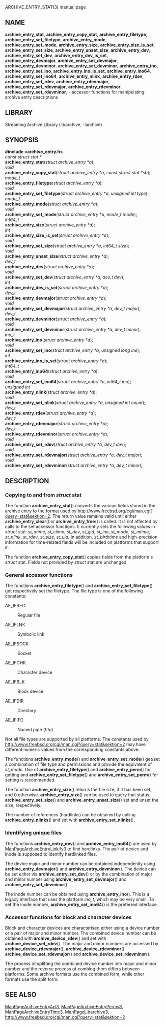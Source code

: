 ARCHIVE_ENTRY_STAT(3) manual page 
== NAME == 
'''archive_entry_stat''', 
'''archive_entry_copy_stat''', 
'''archive_entry_filetype''', 
'''archive_entry_set_filetype''', 
'''archive_entry_mode''', 
'''archive_entry_set_mode''', 
'''archive_entry_size''', 
'''archive_entry_size_is_set''', 
'''archive_entry_set_size''', 
'''archive_entry_unset_size''', 
'''archive_entry_dev''', 
'''archive_entry_set_dev''', 
'''archive_entry_dev_is_set''', 
'''archive_entry_devmajor''', 
'''archive_entry_set_devmajor''', 
'''archive_entry_devminor''', 
'''archive_entry_set_devminor''', 
'''archive_entry_ino''', 
'''archive_entry_set_ino''', 
'''archive_entry_ino_is_set''', 
'''archive_entry_ino64''', 
'''archive_entry_set_ino64''', 
'''archive_entry_nlink''', 
'''archive_entry_rdev''', 
'''archive_entry_set_rdev''', 
'''archive_entry_rdevmajor''', 
'''archive_entry_set_rdevmajor''', 
'''archive_entry_rdevminor''', 
'''archive_entry_set_rdevminor''', 
- accessor functions for manipulating archive entry descriptions 
== LIBRARY == 
Streaming Archive Library (libarchive, -larchive) 
== SYNOPSIS == 
'''<nowiki>#include <archive_entry.h></nowiki>''' 
<br> 
''const struct stat *'' 
<br> 
'''archive_entry_stat'''(''struct archive_entry *a''); 
<br> 
''void'' 
<br> 
'''archive_entry_copy_stat'''(''struct archive_entry *a'', ''const struct stat *sb''); 
<br> 
''mode_t'' 
<br> 
'''archive_entry_filetype'''(''struct archive_entry *a''); 
<br> 
''void'' 
<br> 
'''archive_entry_set_filetype'''(''struct archive_entry *a'', ''unsigned int type''); 
<br> 
''mode_t'' 
<br> 
'''archive_entry_mode'''(''struct archive_entry *a''); 
<br> 
''void'' 
<br> 
'''archive_entry_set_mode'''(''struct archive_entry *a'', ''mode_t mode''); 
<br> 
''int64_t'' 
<br> 
'''archive_entry_size'''(''struct archive_entry *a''); 
<br> 
''int'' 
<br> 
'''archive_entry_size_is_set'''(''struct archive_entry *a''); 
<br> 
''void'' 
<br> 
'''archive_entry_set_size'''(''struct archive_entry *a'', ''int64_t size''); 
<br> 
''void'' 
<br> 
'''archive_entry_unset_size'''(''struct archive_entry *a''); 
<br> 
''dev_t'' 
<br> 
'''archive_entry_dev'''(''struct archive_entry *a''); 
<br> 
''void'' 
<br> 
'''archive_entry_set_dev'''(''struct archive_entry *a'', ''dev_t dev''); 
<br> 
''int'' 
<br> 
'''archive_entry_dev_is_set'''(''struct archive_entry *a''); 
<br> 
''dev_t'' 
<br> 
'''archive_entry_devmajor'''(''struct archive_entry *a''); 
<br> 
''void'' 
<br> 
'''archive_entry_set_devmajor'''(''struct archive_entry *a'', ''dev_t major''); 
<br> 
''dev_t'' 
<br> 
'''archive_entry_devminor'''(''struct archive_entry *a''); 
<br> 
''void'' 
<br> 
'''archive_entry_set_devminor'''(''struct archive_entry *a'', ''dev_t minor''); 
<br> 
''ino_t'' 
<br> 
'''archive_entry_ino'''(''struct archive_entry *a''); 
<br> 
''void'' 
<br> 
'''archive_entry_set_ino'''(''struct archive_entry *a'', ''unsigned long ino''); 
<br> 
''int'' 
<br> 
'''archive_entry_ino_is_set'''(''struct archive_entry *a''); 
<br> 
''int64_t'' 
<br> 
'''archive_entry_ino64'''(''struct archive_entry *a''); 
<br> 
''void'' 
<br> 
'''archive_entry_set_ino64'''(''struct archive_entry *a'', ''int64_t ino''); 
<br> 
''unsigned int'' 
<br> 
'''archive_entry_nlink'''(''struct archive_entry *a''); 
<br> 
''void'' 
<br> 
'''archive_entry_set_nlink'''(''struct archive_entry *a'', ''unsigned int count''); 
<br> 
''dev_t'' 
<br> 
'''archive_entry_rdev'''(''struct archive_entry *a''); 
<br> 
''dev_t'' 
<br> 
'''archive_entry_rdevmajor'''(''struct archive_entry *a''); 
<br> 
''dev_t'' 
<br> 
'''archive_entry_rdevminor'''(''struct archive_entry *a''); 
<br> 
''void'' 
<br> 
'''archive_entry_set_rdev'''(''struct archive_entry *a'', ''dev_t dev''); 
<br> 
''void'' 
<br> 
'''archive_entry_set_rdevmajor'''(''struct archive_entry *a'', ''dev_t major''); 
<br> 
''void'' 
<br> 
'''archive_entry_set_rdevminor'''(''struct archive_entry *a'', ''dev_t minor''); 
== DESCRIPTION == 
=== Copying to and from ''struct'' stat=== 
The function 
'''archive_entry_stat'''() 
converts the various fields stored in the archive entry to the format 
used by 
[[stat(2)|http://www.freebsd.org/cgi/man.cgi?query=stat&sektion=2]]. 
The return value remains valid until either 
'''archive_entry_clear'''() 
or 
'''archive_entry_free'''() 
is called. 
It is not affected by calls to the set accessor functions. 
It currently sets the following values in 
''struct'' stat: 
''st_atime'', 
''st_ctime'', 
''st_dev'', 
''st_gid'', 
''st_ino'', 
''st_mode'', 
''st_mtime'', 
''st_nlink'', 
''st_rdev'', 
''st_size'', 
''st_uid''. 
In addition, 
''st_birthtime'' 
and high-precision information for time-related fields 
will be included on platforms that support it. 

The function 
'''archive_entry_copy_stat'''() 
copies fields from the platform's 
''struct'' stat. 
Fields not provided by 
''struct'' stat 
are unchanged. 
=== General accessor functions=== 
The functions 
'''archive_entry_filetype'''() 
and 
'''archive_entry_set_filetype'''() 
get respectively set the filetype. 
The file type is one of the following constants: 
<dl> 
<dt>AE_IFREG</dt><dd> 
Regular file 
</dd><dt>AE_IFLNK</dt><dd> 
Symbolic link 
</dd><dt>AE_IFSOCK</dt><dd> 
Socket 
</dd><dt>AE_IFCHR</dt><dd> 
Character device 
</dd><dt>AE_IFBLK</dt><dd> 
Block device 
</dd><dt>AE_IFDIR</dt><dd> 
Directory 
</dd><dt>AE_IFIFO</dt><dd> 
Named pipe (fifo) 
</dd></dl> 
Not all file types are supported by all platforms. 
The constants used by 
[[stat(2)|http://www.freebsd.org/cgi/man.cgi?query=stat&sektion=2]] 
may have different numeric values from the 
corresponding constants above. 

The functions 
'''archive_entry_mode'''() 
and 
'''archive_entry_set_mode'''() 
get/set a combination of file type and permissions and provide the 
equivalent of 
''st_mode''. 
Use of 
'''archive_entry_filetype'''() 
and 
'''archive_entry_perm'''() 
for getting and 
'''archive_entry_set_filetype'''() 
and 
'''archive_entry_set_perm'''() 
for setting is recommended. 

The function 
'''archive_entry_size'''() 
returns the file size, if it has been set, and 0 otherwise. 
'''archive_entry_size'''() 
can be used to query that status. 
'''archive_entry_set_size'''() 
and 
'''archive_entry_unset_size'''() 
set and unset the size, respectively. 

The number of references (hardlinks) can be obtained by calling 
'''archive_entry_nlinks'''() 
and set with 
'''archive_entry_set_nlinks'''(). 
=== Identifying unique files=== 
The functions 
'''archive_entry_dev'''() 
and 
'''archive_entry_ino64'''() 
are used by 
[[ManPageArchiveEntryLinkify3]] 
to find hardlinks. 
The pair of device and inode is supposed to identify hardlinked files. 

The device major and minor number can be obtained independently using 
'''archive_entry_devmajor'''() 
and 
'''archive_entry_devminor'''(). 
The device can be set either via 
'''archive_entry_set_dev'''() 
or by the combination of major and minor number using 
'''archive_entry_set_devmajor'''() 
and 
'''archive_entry_set_devminor'''(). 

The inode number can be obtained using 
'''archive_entry_ino'''(). 
This is a legacy interface that uses the platform 
''ino_t'', 
which may be very small. 
To set the inode number, 
'''archive_entry_set_ino64'''() 
is the preferred interface. 
=== Accessor functions for block and character devices=== 
Block and character devices are characterised either using a device number 
or a pair of major and minor number. 
The combined device number can be obtained with 
'''archive_device_rdev'''() 
and set with 
'''archive_device_set_rdev'''(). 
The major and minor numbers are accessed by 
'''archive_device_rdevmajor'''(), 
'''archive_device_rdevminor'''() 
'''archive_device_set_rdevmajor'''() 
and 
'''archive_device_set_rdevminor'''(). 

The process of splitting the combined device number into major and 
minor number and the reverse process of combing them differs between 
platforms. 
Some archive formats use the combined form, while other formats use 
the split form. 
== SEE ALSO == 
[[ManPageArchiveEntryAcl3]], 
[[ManPageArchiveEntryPerms3]], 
[[ManPageArchiveEntryTime3]], 
[[ManPageLibarchive3]], 
[[stat(2)|http://www.freebsd.org/cgi/man.cgi?query=stat&sektion=2]] 
